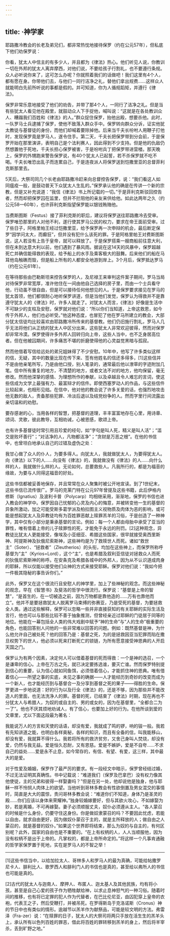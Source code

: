 ```yaml
---
---
---
```

title: ·神学家
---




耶路撒冷教会的长老及弟兄们，都非常热忱地接待保罗（约在公元57年），但私底下他们劝保罗说：

你看，犹太人中信主的有多少人，并且都为《律法》热心。他们听见人说，你教训一切在外邦的犹太人离弃摩西，对他们说，不要给孩子行割礼，也不要遵行条规。众人必听说你来了，这可怎么办呢？你就照着我们的话做吧！我们这里有4个人，都有愿在身。你带他们去，与他们一同行洁净之礼，替他们拿出规费……这样众人就能明白先前所听说的事都是假的。并可知道，你为人循规蹈矩，并遵行《律法》。



保罗非常乐意地接受了他们的劝告，并带了那4个人，一同行了洁净之礼。但是当有些犹太人看见他在殿里，就鼓动众人下手捉他，喊叫说：“这就是在各处教训众人、糟蹋我们百姓和《律法》的人。”群众捉住保罗，抬他出殿，想要杀他。此时，一队罗马士兵逮捕了保罗，使他不致落入群众手中。保罗转向群众分诉，证实他犹太教徒与基督徒的身份，而他们却喊着要除掉他。后来当千夫长吩咐人用鞭子打他时，发现保罗竟是罗马人，遂令住手。第二天，千夫长把保罗带到分会前，于是保罗开始在那里演讲，表明自己是个法利赛人，因此得到不少支持。但是他的仇敌仍然想置他于死地，千夫长担心保罗被害，于是吩咐兵丁把保罗带进营楼。那天晚上，保罗的外甥跑来警告保罗说，有40个犹太人已起誓，若不杀保罗就不吃不喝。千夫长唯恐出乱子而连累自己，于是连夜派人将保罗送到恺撒里亚的总督菲利克斯那里去。

5天后，大祭司同几个长老由耶路撒冷赶来向总督控告保罗，说：“我们看这人如同瘟疫一般，是鼓动普天下众犹太人生乱的。”保罗承认他的确是在传讲一个新的宗教，但是又补充说道：“我信《律法》书上所记载的一切。”于是菲利克斯驳回控告者，然而却把保罗囚在监里，但并不拦阻他的亲友来供给他。如此达两年之久（约公元58—60年），也许菲利克斯指望保罗能以银钱贿赂他。

当费斯图斯（Festus）接了菲利克斯的职后，建议将保罗送往耶路撒冷去受审。保罗唯恐那里的人对他不利，遂行使其罗马公民的权力，要求在帝王面前受审。过了些日子，阿格里帕王经过恺撒里亚，给予保罗再一次申辩的机会，最后断定保罗“因学问太大，而癫狂”，但并没有犯什么该死的罪。于是阿格里帕王对费斯图斯说，这人若没有上告于皇帝，就可以释放了。于是保罗搭乘一艘商船前往意大利，但在未到达意大利以前，他们遇到了暴风雨。据说在这14天的风暴中，保罗超越死亡并确信能得救的表现，给予船上的水手及乘客极大的鼓舞。后来他们的船在马耳他岛触礁而毁，但是船上所有的人都安全地游到岸上。3个月后，保罗抵达罗马（约在公元61年）。

在等待那些由巴勒斯坦来控告保罗的人，及尼禄王来审判这件案子期间，罗马当局对待保罗非常宽厚，准许他住在一间由他自己选择的房子里，而由一个士兵看守他，行动虽不很自由，但是可以接待任何他想见的人。于是保罗要求接见在罗马的犹太首领，他们都很耐心地听保罗讲道，但是当他们发觉，保罗认为得救并不是靠遵守犹太人的《律法》时，许多人就走了。对犹太人而言，《律法》好像是生活中不可缺少的支柱及安慰，保罗就对他们说：“所以你们当知道，上帝这救恩，如今传于外邦人，他们也必听受。”他这种态度，也冒犯了他在罗马所建立的教会，大部分犹太信徒均比较喜欢由耶路撒冷所传来的基督教。他们仍旧施行割礼，罗马人几乎无法将他们从正统的犹太人中区分出来，这些犹太人非常欢迎彼得，然而对保罗却非常冷漠。保罗使得许多外邦人回转归向上帝，这些人当中，也不乏身居高位者。但在他被囚期间，许多痛苦不堪的折磨使得他的心灵益觉黑暗与孤寂。

然而他借着写信给远处的弟兄姐妹得了不少安慰。10年中，他写了许多类似这样的信，无疑，其中的数量比现在传下来、签有他姓名的信还多得多，[1]这些信并不是由他亲笔所写，乃是由他口授，别人笔录的，通常最后他以潦草的字迹附加几笔。信中所有重复的地方，不清楚的地方，或者文法不对的地方，他均保留，毫无修改。然而他深挚的感情、为理想所作的奉献，以及卓越且令人难忘的言词，使这些信成为文学上最强有力、最富辩才的信件。即使西塞罗动人的作品，与这些信件比较起来，也相形见绌。在信中，他对他的教会说了许多关爱的话，也强烈地攻击他无数的敌人，责备那些犯罪、冷淡后退以及结党纷争的人。然而字里行间流露出亲切温和的劝慰。

要存感谢的心，当用各样的智慧，把基督的道理，丰丰富富地存在心里，用诗章、颂词、灵歌，彼此教导，互相劝诫，心被恩感，歌颂上帝。



也有许多基督徒时常引用且珍爱的经句，如“字句是叫人死，精义是叫人活”；“滥交是败坏善行”；“对洁净的人，凡物都洁净”；“贪财是万恶之根”。在他的书信中，也曾坦白地承认自己的过错及虚伪之处：

我甘心做了众人的仆人，为要多得人。向犹太人，我就做犹太人，为要得犹太人。向《律法》以下的人……向没有《律法》的，我就做没有《律法》的人……向什么样的人，我就做什么样的人。无论如何，总要救些人。凡我所行的，都是为福音的缘故，为要与人同得这福音的好处。



这些书信都被妥善地保存，并且常常在众人聚集时被公开地宣读。到了1世纪末，这些书信已流传很广。罗马的克莱门特在公元97年曾提及这些书籍，此后伊格内修斯（Ignatius）及波利卡普（Polycarp）均相继采用，渐渐地，保罗的书信也进入教会的神学中。保罗因自己忧郁的心灵及内心的悔意，并被转变他一生的基督的异象所激动，加之可能受斯多葛学派及柏拉图主义视物质及肉体为恶的影响，或可能是想起犹太人及异教徒均有为百姓罪恶献上赎罪羔羊的习俗，于是创造了一种神学，其中仅有小部分是秉承基督的言论。例如：每一个人都由母胎中承受了亚当的罪性，唯有借着上帝的儿子赎罪性的死，才能免于永远的刑罚。[2]这种观念，异教徒比犹太人更能接受，像埃及小亚细亚、希腊这些国家，很早就接受奥西里斯神、阿提斯神及狄俄尼索斯神，这些神均是为了救赎世人而死。诸如“救世主”（Soter）、“拯救者”（Zleutherios）的头衔，均加在这些神上，而保罗所称呼基督为“主”（Kyrios=Lord），这个“主”，也是希腊及叙利亚信徒对拯救众人而死的狄俄尼索斯神的称呼。在安条克及希腊各城中的外邦人，因为从不认识道成肉身的耶稣，所以仅能以接受他们众神的方式来接受耶稣。保罗对他们说：“我如今把一件极其隐秘的事告诉你们。”

此外，保罗又在这个很流行且安慰人的神学里，加上了些神秘的观念。而这些神秘的观念，早在《智慧书》及斐洛的哲学中很流行。保罗说：“基督是上帝的智慧”，“是首生的，在一切被造之前，因为万物都是靠他造的……万有也靠他而立”。他并不是要拯救犹太人脱离罗马束缚的弥赛亚，乃是受死的基督，为要拯救全人类。通过这些解释，保罗可以忽略一些并非直接获知的有关耶稣的实际生活及言行，他也可以与那些比较不善于抽象推测，但曾经亲近过耶稣的门徒居于同等的地位。他能在一幕包括全人类的伟大戏剧中赋予“神的生命”与“人的生命”极重要的角色，也能回答别人问他的一些非常难以回答的问题。例如：既然基督是神，为什么他允许自己被处死？他的回答乃是：基督之死，为的是拯救因亚当犯罪而陷在撒旦权势下的世人，他必须以死来打断死亡的锁链，为所有愿意接受神恩典的人开启天国之门。

保罗认为有两个因素，决定何人可以借着基督的死而得救：一个是神的选召，一个是谦卑的信心。上帝在万古之先，就已决定要拣选谁，要灭亡谁。然而保罗特别提到信心的重要，认为信心就如同鱼饵，必须借着信心，才能抓住神的恩典。唯有借着信心——所望之事的实底，未见之事的确据——人才能经历到奇妙的改变而成为一个新人，也才能经历到与基督合一及分享到基督之死的果子——得胜的生命。保罗更进一步地说道：好的行为以及行全《律法》的，还是不够，因为那些并不能改造人的里面，也无法洗净人的罪。基督的死，已结束了《律法》时期，现在再也不分犹太人与希腊人，为奴的或自主的、男的或女的，因为在基督里，“全都合二为一了”。他也不厌其烦地劝诫人，有了信心，也要加上好的行为。在他所谈到爱的文章里，尤以下面这段最为著名：

我能说万人的方言和天使的话语，却没有爱，我就成了鸣的锣，响的钹一般。我若有先知讲道之能，也明白各样奥秘，各样的知识，而且有全备的信，叫我能移山，却没有爱，我就算不得什么。我若将所有的救济贫穷，又舍己身叫人焚烧，却没有爱，仍然与我无益。爱是恒久忍耐，又有恩慈。爱是不嫉妒，爱是不自夸……不求自己的益处……爱是永不止息，如今常存的，有信、有望、有爱，这三样，其中最大的是爱。



对于性爱及婚姻，保罗作了最严厉的要求。有一段经文中暗示，保罗曾经结过婚，不过无法证明其真确性。书中记载说：“难道我们（保罗及巴拿巴）没有权力像其他使徒，主的兄弟和彼得一样娶妻吗？”但是在另一处，他却说他是独身，他与耶稣一样不怜悯人肉体上的欲望。当他听到哥林多教会有性欲倒置及男女混交的事情时，简直是大大的震惊，责问哥林多教会说：“难道你们不知道，身体乃是圣灵的殿……你们应该以身体来荣耀神。”独身较婚嫁要好，但与其欲火攻心，不如嫁娶为妙，若是离婚，不可再嫁娶。妻子必须顺服丈夫，奴仆必须遵从主人。“各人蒙召的时候是什么身份，仍要守住这身份。你是做奴隶蒙召的吗？不要因此忧虑，若能以自由，就求自由更好，因为做奴仆蒙召于主的，就是主所释放的人；做自由之人蒙召的，就是基督的奴仆。”如果这个世界即将结束，那么为奴的与自主的，有何区别呢？此外，国家的自由也是不重要的。“在上有权柄的人，人人当顺服他，因为没有权柄不是出于上帝的。凡掌权的，都是上帝所命定的。”将这样一个凡事肯通融的哲学家保罗置于死地，实在是罗马人的不智之举！



* * *



[1]这些书信当中，以给加拉太人、哥林多人和罗马人的最为真确，可能给帖撒罗尼卡人、腓利比人、歌罗西人和腓利门人的书信也是真的，甚至给以弗所人的书信也可能是真的。

[2]古代的犹太人与迦南人、摩押人、布匿人、迦太基人及其他民族，均有将小孩，甚至是自己心爱的孩子作为牺牲献给神，以求止息神怒气的一种习俗。随着时间的推移，也有将已定罪的犯人作为代替者，在巴比伦尼亚，由囚犯穿上皇帝的衣袍，代表王之子，然后受鞭打，并被吊死。在罗得斯岛于克洛诺斯（Cronus）神的节日中也有类似的情形。逾越节以羔羊作为献祭品，可能是较文明的方法。弗雷泽（Fra-zer）说：“在赎罪的日子，犹太人的大祭司将两只手放在活生生的羔羊头上，承认所有以色列百姓的罪恶，借此将百姓的罪转移到羔羊的身上，然后将羊宰杀，丢到旷野之地。”